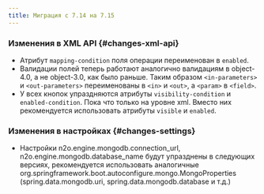 ```yaml
---
title: Миграция с 7.14 на 7.15
---
```


### Изменения в XML API {#changes-xml-api}

- Атрибут `mapping-condition` поля операции переименован в `enabled`.
- Валидации полей теперь работают аналогично валидациям в object-4.0, а не object-3.0, как было раньше.
Таким образом `<in-parameters>` и `<out-parameters>` переименованы в `<in>` и `<out>`, а `<param>` в `<field>`.
- У всех кнопок упраздняются атрибуты `visibility-condition` и `enabled-condition`.
Пока что только на уровне xml. Вместо них рекомендуется использовать атрибуты `visible` и `enabled`.

### Изменения в настройках {#changes-settings}

- Настройки n2o.engine.mongodb.connection_url, n2o.engine.mongodb.database_name будут упразднены в следующих версиях,
рекомендуется использовать аналогичные org.springframework.boot.autoconfigure.mongo.MongoProperties
(spring.data.mongodb.uri, spring.data.mongodb.database и т.д.)
